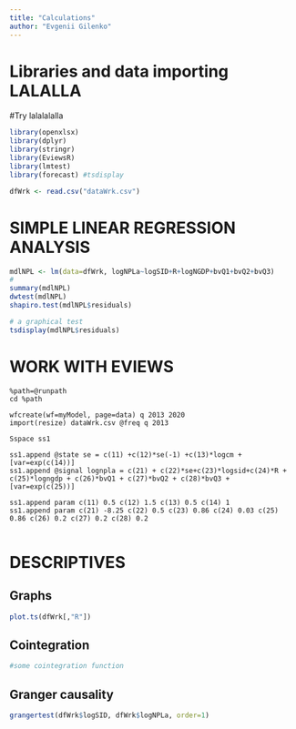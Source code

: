 ---
title: "Calculations"
author: "Evgenii Gilenko"
---

# Libraries and data importing LALALLA
#Try lalalalalla

```{r message=F, warning=FALSE}
library(openxlsx)
library(dplyr)
library(stringr)
library(EviewsR)
library(lmtest)
library(forecast) #tsdisplay
```

```{r}
dfWrk <- read.csv("dataWrk.csv")
```


# SIMPLE LINEAR REGRESSION ANALYSIS

```{r}
mdlNPL <- lm(data=dfWrk, logNPLa~logSID+R+logNGDP+bvQ1+bvQ2+bvQ3)
#
summary(mdlNPL)
dwtest(mdlNPL)
shapiro.test(mdlNPL$residuals)

# a graphical test
tsdisplay(mdlNPL$residuals)
```



# WORK WITH EVIEWS


```{eviews}
%path=@runpath
cd %path

wfcreate(wf=myModel, page=data) q 2013 2020
import(resize) dataWrk.csv @freq q 2013

Sspace ss1

ss1.append @state se = c(11) +c(12)*se(-1) +c(13)*logcm + [var=exp(c(14))]
ss1.append @signal lognpla = c(21) + c(22)*se+c(23)*logsid+c(24)*R + c(25)*logngdp + c(26)*bvQ1 + c(27)*bvQ2 + c(28)*bvQ3 + [var=exp(c(25))]

ss1.append param c(11) 0.5 c(12) 1.5 c(13) 0.5 c(14) 1
ss1.append param c(21) -8.25 c(22) 0.5 c(23) 0.86 c(24) 0.03 c(25) 0.86 c(26) 0.2 c(27) 0.2 c(28) 0.2


```



# DESCRIPTIVES

## Graphs

```{r}
plot.ts(dfWrk[,"R"])
```

## Cointegration

```{r}
#some cointegration function
```

## Granger causality

```{r}
grangertest(dfWrk$logSID, dfWrk$logNPLa, order=1)
```


